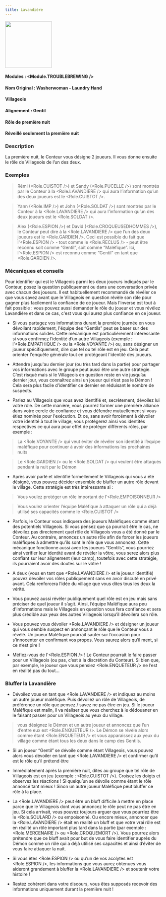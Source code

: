 ```yaml
---
title: Lavandière
---
```



<img src='/img/blood-on-the-clocktower/roles/lavandiere.png' height='150' />

#### Modules : <Module.TROUBLEBREWING />
#### Nom Original : Washerwoman - Laundry Hand
#### Villageois
#### Alignement : Gentil
#### Rôle de première nuit
#### Réveillé seulement la première nuit


### Description
La première nuit, le Conteur vous désigne 2 joueurs. Il vous donne ensuite le rôle de Villageois de l’un des deux.

### Exemples


> Rémi (<Role.CUISTOT />) et Sandy (<Role.PUCELLE />) sont montrés par le Conteur à la <Role.LAVANDIERE /> qui aura l’information qu’un des deux joueurs est le <Role.CUISTOT />.

> Yann (<Role.IMP />) et John (<Role.SOLDAT />) sont montrés par le Conteur à la <Role.LAVANDIERE />  qui aura l’information qu’un des deux joueurs est le <Role.SOLDAT />.

> Alex (<Role.ESPION />) et David (<Role.CROQUEUSEDHOMMES />), le Conteur peut dire à la <Role.LAVANDIERE /> que l’un des deux joueurs est le <Role.GARDIEN />. Ceci est possible du fait que l'<Role.ESPION /> - tout comme le <Role.RECLUS /> - peut être reconnu soit comme “Gentil”, soit comme “Maléfique”. Ici, l'<Role.ESPION /> est reconnu comme “Gentil” en tant que <Role.GARDIEN />.


### Mécaniques et conseils

Pour identifier qui est le Villageois parmi les deux joueurs indiqués par le Conteur, posez la question publiquement ou dans une conversation privée avec chacun des joueurs. Il est habituellement recommandé de révéler ce que vous savez avant que le Villageois en question révèle son rôle pour gagner plus facilement la confiance de ce joueur. Mais l'inverse est tout à fait possible : vous pouvez aussi demander le rôle du joueur et vous révélez Lavandière et dans ce cas, c'est vous qui aurez plus confiance en ce joueur. 

- Si vous partagez vos informations durant la première journée en vous dévoilant rapidement, l'équipe des “Gentils” peut se baser sur des informations solides. Cette mécanique est particulièrement intéressante si vous confirmez l’identité d’un autre Villageois (exemple : l’<Role.EMPATHIQUE /> ou la <Role.VOYANTE />) ou, sans désigner un joueur spécifiquement, dire que tel ou tel rôle est en jeu. Cela peut orienter l'enquête générale tout en protégeant l'identité des joueurs.

- Attendre jusqu'au dernier jour (ou très tard dans la partie) pour partager vos informations avec le groupe peut aussi être une autre stratégie. C’est risqué mais si le Villageois en question reste en vie jusqu’au dernier jour, vous connaîtrez ainsi un joueur qui n’est pas le Démon ! Cela sera plus facile d’identifier ce dernier en réduisant le nombre de suspects.

- Parlez au Villageois que vous avez identifié et, secrètement, dévoilez lui votre rôle. De cette manière, vous pourrez former une première alliance dans votre cercle de confiance et vous défendre mutuellement si vous étiez nominés pour l'exécution. Et ce, sans avoir forcément à dévoiler votre identité à tout le village, vous protégerez ainsi vos identités respectives ce qui aura pour effet de protéger différents rôles, par exemple :
> La <Role.VOYANTE /> qui veut éviter de révéler son identité à l’équipe maléfique pour continuer à avoir des informations les prochaines nuits

> Le <Role.GARDIEN /> ou le <Role.SOLDAT /> qui veulent être attaqués pendant la nuit par le Démon 

- Après avoir parlé et identifié formellement le Villageois qui vous a été désigné, vous pouvez décider ensemble de bluffer un autre rôle devant le village. Cette stratégie est très intéressante si :
> Vous voulez protéger un rôle important de l’<Role.EMPOISONNEUR /> 

> Vous voulez orienter l’équipe Maléfique à attaquer un rôle qui a déjà utilisé ses capacités comme le <Role.CUISTOT />

 - Parfois, le Conteur vous indiquera des joueurs Maléfiques comme étant des potentiels Villageois. Si vous pensez que ça pourrait être le cas, ne dévoilez pas directement quel rôle de Villageois vous a été donné par le Conteur. Au contraire, annoncez un autre rôle afin de forcer les joueurs maléfiques à admettre qu’ils sont le rôle que vous annoncez. Cette mécanique fonctionne aussi avec les joueurs “Gentils”, vous pourriez ainsi vérifier leur identité avant de révéler la vôtre, vous serez alors plus confiant sur leur alignement (leur camp), toutefois avec cette stratégie, ils pourraient avoir des doutes sur le vôtre !

- A deux (vous en tant que <Role.LAVANDIERE /> et le joueur identifié) pouvez dévoiler vos rôles publiquement sans en avoir discuté en privé avant. Cela renforcera l’idée du village que vous dites tous les deux la vérité.

-  Vous pouvez aussi révéler publiquement quel rôle est en jeu mais sans préciser de quel joueur il s’agit. Ainsi, l’équipe Maléfique aura peu d'informations mais le Villageois en question vous fera confiance et sera plus crédible aux yeux des autres Villageois lorsqu’il dévoilera son rôle.

- Vous pouvez vous dévoiler <Role.LAVANDIERE /> et désigner un joueur qui vous semble suspect en annonçant le rôle que le Conteur vous a révélé. Un joueur Maléfique pourrait sauter sur l’occasion pour s’innocenter en confirmant vos propos. Vous saurez alors qu’il ment, si ce n’est pire !

- Méfiez-vous de l'<Role.ESPION /> ! Le Conteur pourrait le faire passer pour un Villageois (ou pas, c’est à la discrétion du Conteur). Si bien que, par exemple, le joueur que vous pensiez <Role.ENQUETEUR /> ne l’est en réalité pas du tout...


### Bluffer la Lavandière
- Dévoilez vous en tant que <Role.LAVANDIERE /> et indiquez au moins un autre joueur maléfique. Puis dévoilez un rôle de Villageois, de préférence un rôle que pensez / savez ne pas être en jeu. Si le joueur Maléfique est malin, il va réaliser que vous cherchez à le dédouaner en le faisant passer pour un Villageois au yeux du village.
> vous désignez le Démon et un autre joueur et annoncez que l’un d’entre eux est <Role.ENQUETEUR />. Le Démon se révèle alors comme étant <Role.ENQUETEUR /> et vous apparaissez aux yeux du village comme étant tous les deux dans le camp des Gentils. 

- Si un joueur “Gentil” se dévoile comme étant Villageois, vous pouvez alors vous dévoiler en tant que <Role.LAVANDIERE /> et confirmer qu’il est le rôle qu’il prétend être

- Immédiatement après la première nuit, dites au groupe que tel rôle de Villageois est en jeu (exemple : <Role.CUISTOT />). Croisez les doigts et observez les réactions ! Si quelqu’un se dévoile comme étant le rôle annoncé tant mieux ! Sinon un autre joueur Maléfique peut bluffer ce rôle à la place.

- La <Role.LAVANDIERE /> peut être un bluff difficile à mettre en place parce que le Villageois dont vous annoncez le rôle peut ne pas être en jeu. Si cela arrivait, vous pouvez toujours arguer que vous pourriez être le <Role.SOULARD /> ou empoisonné. Ou encore mieux, annoncer que la <Role.LAVANDIERE /> était en réalité un bluff et que votre vrai rôle est en réalité un rôle important plus tard dans la partie (par exemple : <Role.MERCENAIRE /> ou <Role.CROQUEMORT />). Vous pourrez alors prétendre que ce bluff avait pour but de vous faire identifier auprès du Démon comme un rôle qui a déjà utilisé ses capacités et ainsi d’éviter de vous faire attaquer la nuit.

- Si vous êtes <Role.ESPION /> ou qu’un de vos acolytes est <Role.ESPION />, les informations que vous aurez obtenues vous aideront grandement à bluffer la <Role.LAVANDIERE /> et soutenir votre histoire !

- Restez cohérent dans votre discours, vous êtes supposés recevoir des informations uniquement durant la première nuit !
